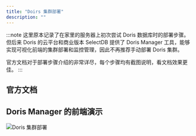 ```yaml
---
title: "Doirs 集群部署"
description: ""
---
```


:::note
这里原本记录了在家里的服务器上初次尝试 Doris 数据库时的部署步骤。但后来 Doris 的云平台和商业版本 SelectDB 提供了 Doris Manager 工具，能够实现可视化前端的集群部署和监控管理，因此不再推荐手动部署 Doris 集群。

官方文档对于部署步骤介绍的非常详尽，每个步骤均有截图说明，看文档效果更佳。
:::


## 官方文档

<LinkCard title="Cluster Manager for Apache Doris 安装手册" href="https://docs.selectdb.com/docs/enterprise/cluster-manager-guide/deployment-guide/deployment-guide-23.x"/>

## Doris Manager 的前端演示

![Doris 集群部署](../../../../assets/homelab-assets/doris-manager.webp)